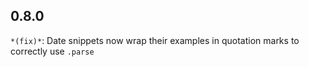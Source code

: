 ## 0.8.0
`*(fix)*`: Date snippets now wrap their examples in quotation marks to correctly use `.parse`

